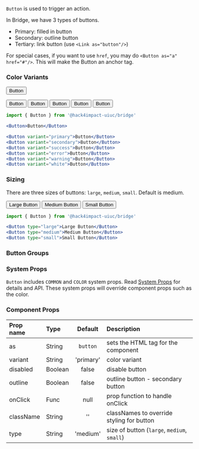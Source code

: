 


`Button` is used to trigger an action. 

In Bridge, we have 3 types of buttons. 
- Primary: filled in button
- Secondary: outline button
- Tertiary: link button (use `<Link as="button"/>`)

For special cases, if you want to use `href`, you may do `<Button as="a" href="#"/>`. This will make the Button an anchor tag.

### Color Variants

<Button>Button</Button>

<Button variant="primary">Button</Button>
<Button variant="secondary">Button</Button>
<Button variant="success">Button</Button>
<Button variant="error">Button</Button>
<Button variant="warning">Button</Button>

```jsx
import { Button } from '@hack4impact-uiuc/bridge'

<Button>Button</Button>

<Button variant="primary">Button</Button>
<Button variant="secondary">Button</Button>
<Button variant="success">Button</Button>
<Button variant="error">Button</Button>
<Button variant="warning">Button</Button>
<Button variant="white">Button</Button>
```

### Sizing
There are three sizes of buttons: `large`, `medium`, `small`. Default is medium.

<Button type="large">Large Button</Button>
<Button type="medium">Medium Button</Button>
<Button type="small">Small Button</Button>

```jsx
import { Button } from '@hack4impact-uiuc/bridge'

<Button type="large">Large Button</Button>
<Button type="medium">Medium Button</Button>
<Button type="small">Small Button</Button>
```

### Button Groups


### System Props
`Button` includes `COMMON` and `COLOR` system props. Read [System Props](/components/system-props) for details and API. These system props will override component props such as the color.

### Component Props

| Prop name | Type | Default | Description |
| :- | :- | :-: | :- |
| as | String | `button` | sets the HTML tag for the component |
| variant | String | 'primary' | color variant |
| disabled | Boolean | false | disable button |
| outline | Boolean | false | outline button - secondary button |
| onClick | Func | null | prop function to handle onClick |
| className | String | '' | classNames to override styling for button  |
| type | String | 'medium' | size of button (`large`, `medium`, `small`)|

 